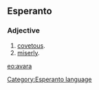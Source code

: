 ==Esperanto==
===Adjective===
# [[covetous]].
# [[miserly]].

[[eo:avara]]
[[Category:Esperanto language]]
{{Universala Vortaro}}